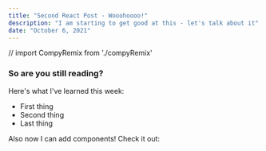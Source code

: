 ```yaml
---
title: "Second React Post - Wooohoooo!"
description: "I am starting to get good at this - let's talk about it"
date: "October 6, 2021"
---
```

// import CompyRemix from './compyRemix'

### So are you still reading?

Here's what I've learned this week:

* First thing
* Second thing
* Last thing

Also now I can add components! Check it out:
<Cool/>
<CompyRemix/>
